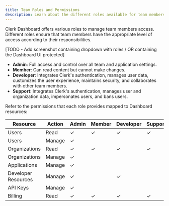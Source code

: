 ```yaml
---
title: Team Roles and Permissions
description: Learn about the different roles available for team members on a Clerk Dashboard.
---
```


Clerk Dashboard offers various roles to manage team members access. Different roles ensure that team members have the appropriate level of access according to their responsibilities.

[TODO - Add screenshot containing dropdown with roles / OR containing the Dashboard UI protected]

- **Admin**: Full access and control over all team and application settings.
- **Member**: Can read content but cannot make changes.
- **Developer**: Integrates Clerk's authentication, manages user data, customizes the user experience, maintains security, and collaborates with other team members.
- **Support**: Integrates Clerk's authentication, manages user and organization data, impersonates users, and bans users.

Refer to the permissions that each role provides mapped to Dashboard resources:

| Resource       | Action | Admin | Member | Developer | Support |
| -------------- | ------ | ----- | ------ | --------- | ------- |
| Users          | Read   | ✓     | ✓      | ✓         | ✓       |
| Users          | Manage | ✓     |        |           |         |
| Organizations  | Read   | ✓     | ✓      | ✓         | ✓       |
| Organizations  | Manage | ✓     |        |           |         |
| Applications  | Manage | ✓     |        |           |         |
| Developer Resources  | Manage | ✓     |        |    ✓       |         |
| API Keys  | Manage | ✓     |        |           |         |
| Billing  | Read | ✓     |   ✓     |    ✓       |    ✓     |
